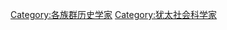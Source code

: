 {{Commonscat|Jewish historians}}

[[Category:各族群历史学家|Category:各族群历史学家]]
[[Category:犹太社会科学家|Category:犹太社会科学家]]